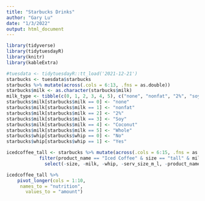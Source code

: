 ```yaml
---
title: "Starbucks Drinks"
author: "Gary Lu"
date: "1/3/2022"
output: html_document
---
```


```r
library(tidyverse)
library(tidytuesdayR)
library(knitr)
library(kableExtra)
```


```r
#tuesdata <- tidytuesdayR::tt_load('2021-12-21')
starbucks <- tuesdata$starbucks
starbucks %>% mutate(across(.cols = 6:13, .fns = as.double))
starbucks$milk <- as.character(starbucks$milk)
milk_type <- tibble(c(0, 1, 2, 3, 4, 5), c("none", "nonfat", "2%", "soy", "coconut", "whole"))
starbucks$milk[starbucks$milk == 0] <- "none"
starbucks$milk[starbucks$milk == 1] <- "nonfat"
starbucks$milk[starbucks$milk == 2] <- "2%"
starbucks$milk[starbucks$milk == 3] <- "Soy"
starbucks$milk[starbucks$milk == 4] <- "Coconut"
starbucks$milk[starbucks$milk == 5] <- "Whole"
starbucks$whip[starbucks$whip == 0] <- "No"
starbucks$whip[starbucks$whip == 1] <- "Yes"
```

```r
icedcoffee_tall <- starbucks %>% mutate(across(.cols = 6:15, .fns = as.double)) %>% # Makes all columns the same data type
            filter(product_name == "Iced Coffee" & size == "tall" & milk == "none" & whip == "No") %>%  # Serves as the filter
              select(-size, -milk, -whip, -serv_size_m_l, -product_name)

icedcoffee_tall %>%
    pivot_longer(cols = 1:10,
     names_to = "nutrition",
       values_to = "amount")
```
